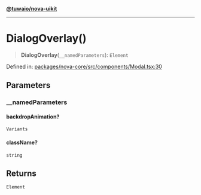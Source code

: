 [**@tuwaio/nova-uikit**](../../../README.md)

***

# DialogOverlay()

> **DialogOverlay**(`__namedParameters`): `Element`

Defined in: [packages/nova-core/src/components/Modal.tsx:30](https://github.com/TuwaIO/nova-uikit/blob/3fe83b313b340e94fe267aac4ea7faa1db5af0df/packages/nova-core/src/components/Modal.tsx#L30)

## Parameters

### \_\_namedParameters

#### backdropAnimation?

`Variants`

#### className?

`string`

## Returns

`Element`
